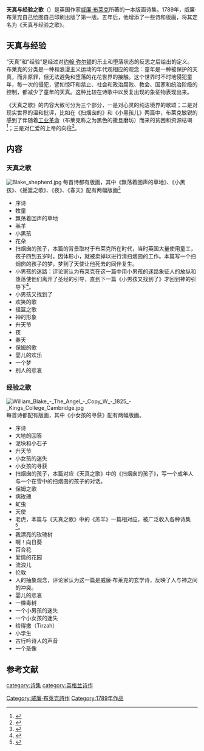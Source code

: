 '''天真与经验之歌'''（{{lang-en|'''Songs of Innocence and of Experience'''}}）是英国作家[[威廉·布莱克|威廉·布莱克]]所著的一本版画诗集。1789年，威廉·布莱克自己绘图自己印刷出版了第一版。五年后，他增添了一些诗和版画，将其定名为《天真与经验之歌》。

==天真与经验==
“天真”和“经验”是经过对[[约翰·弥尔顿|约翰·弥尔顿]]的乐土和堕落状态的反思之后给出的定义。布莱克的分类是一种和浪漫主义运动的年代观相应的观念：童年是一种被保护的天真，而非原罪，但无法避免和堕落的花花世界的接触。这个世界时不时地侵犯童年，每一次的侵犯，譬如惊吓和禁止、社会和政治腐败、教会、国家和统治阶级的控制，都减少了童年的天真。这种比较在诗歌中以反复出现的象征物表现出来。

《天真之歌》的内容大致可分为三个部分，一是对心灵的纯洁境界的歌颂；二是对现实世界的温和批评，比如在《扫烟囱的》和《小黑孩儿》两篇中，布莱克敏锐的感到了伴随着[[工业革命|工业革命]]（布莱克称之为黑色的撒旦磨坊）而来的贫困和资源枯竭<ref>{{cite book|title=The Broadview Anthology of British Literature: The Age of Romanticism|url=https://archive.org/details/broadviewantholo0000unse_v8h7|year=2010|publisher=Broadview Press|isbn=978-1-55111-404-0}}</ref>；三是对仁爱的上帝的向往<ref>{{cite book|author=胡正学、汪伙生、王忠祥主编|title=外国文学名著辞典|year=1988|publisher=湖南人民出版社|isbn=7-217-00503-5}}</ref>。

==内容==
===天真之歌===
[[File:Blake_shepherd.jpg|thumb]]
每首诗都有版画，其中《飘荡着回声的草地》、《小黑孩》、《摇篮之歌》、《夜》、《春天》配有两幅版画<ref>{{cite book|author=威廉·布莱克著，杨苡译|title=天真与经验之歌|year=2012|publisher=译林出版社|isbn=978-7-54473-135-5}}</ref>
*序诗
*牧童
*飘荡着回声的草地
*羔羊
*小黑孩
*花朵
*扫烟囱的孩子，本篇的背景取材于布莱克所在时代，当时英国大量使用童工，孩子四到五岁时，因体形小，就被卖掉以进行清扫烟囱的工作。本篇写一个扫烟囱的孩子的梦，梦到了天使让他死去的同伴复生。
*小男孩的迷路：评论家认为布莱克在这一篇中用小男孩的迷路象征人的放纵和堕落使他们离开了圣经的引导，直到下一篇《小男孩又找到了》才回到神的引导下<ref>{{cite web|url=http://www.buckingham.ac.uk/english/schools/poetry-bank/boy|title=The Little Boy Lost and The Little Boy Found|publisher=University of Buckingham|accessdate=2014-08-27|archive-date=2014-09-05|archive-url=https://web.archive.org/web/20140905211429/http://www.buckingham.ac.uk/english/schools/poetry-bank/boy|dead-url=no}}</ref>。
*小男孩又找到了
*欢笑的歌
*摇篮之歌
*神的形象
*升天节
*夜
*春天
*保姆的歌
*婴儿的欢乐
*一个梦
*别人的悲哀

===经验之歌===
[[File:William_Blake_-_The_Angel_-_Copy_W_-_1825_-_Kings_College_Cambridge.jpg|thumb]]
每首诗都配有版画，其中《小女孩的寻获》配有两幅版画。
*序诗
*大地的回答
*泥块和小石子
*升天节
*小女孩的迷失
*小女孩的寻获
*扫烟囱的孩子，本篇对应《天真之歌》中的《扫烟囱的孩子》，写一个成年人与一个在雪中的扫烟囱的孩子的对话。
*保姆之歌
*病玫瑰
*虻虫
*天使
*老虎，本篇与《天真之歌》中的《羔羊》一篇相对应，被广泛收入各种诗集<ref>{{cite book|author=Eaves, Morris|title=The Cambridge Companion to William Blake''|publisher=Cambridge Press|year=2003|ISBN=978-0-521-78677-5}}</ref>。
*我漂亮的玫瑰树 
*啊！向日葵 
*百合花
*爱情的花园
*流浪儿
*伦敦
*人的抽象观念，评论家认为这一篇是威廉·布莱克的玄学诗，反映了人与神之间的冲突。
*婴儿的悲哀
*一棵毒树
*一个小男孩的迷失
*一个小女孩的迷失
*给得撒（Tirzah）
*小学生
*古行吟诗人的声音
*一个圣像

==参考文献==
{{reflist|2}}

[[Category:威廉·布萊克詩作|Category:威廉·布萊克詩作]]
[[category:诗集|category:诗集]]
[[category:英格兰诗作|category:英格兰诗作]]
[[Category:1789年作品|Category:1789年作品]]